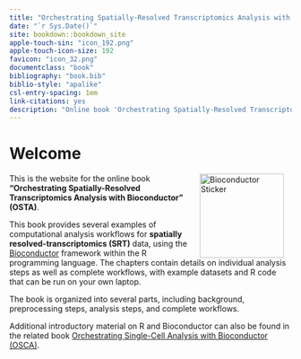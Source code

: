 ```yaml
---
title: "Orchestrating Spatially-Resolved Transcriptomics Analysis with Bioconductor"
date: "`r Sys.Date()`"
site: bookdown::bookdown_site
apple-touch-sin: "icon_192.png"
apple-touch-icon-size: 192
favicon: "icon_32.png"
documentclass: "book"
bibliography: "book.bib"
biblio-style: "apalike"
csl-entry-spacing: 1em
link-citations: yes
description: "Online book 'Orchestrating Spatially-Resolved Transcriptomics Analysis with Bioconductor'"
---
```



# Welcome {-}

<a href="https://bioconductor.org"><img src="https://github.com/Bioconductor/BiocStickers/blob/devel/Bioconductor/Bioconductor-rh.png" width="150" alt="Bioconductor Sticker" align="right" style="margin: 0 1em 0 1em" /></a>

This is the website for the online book **"Orchestrating Spatially-Resolved Transcriptomics Analysis with Bioconductor" (OSTA)**.

This book provides several examples of computational analysis workflows for **spatially resolved-transcriptomics (SRT)** data, using the [Bioconductor](http://bioconductor.org/) framework within the R programming language. The chapters contain details on individual analysis steps as well as complete workflows, with example datasets and R code that can be run on your own laptop.

The book is organized into several parts, including background, preprocessing steps, analysis steps, and complete workflows.

Additional introductory material on R and Bioconductor can also be found in the related book [Orchestrating Single-Cell Analysis with Bioconductor (OSCA)](https://osca.bioconductor.org/).

